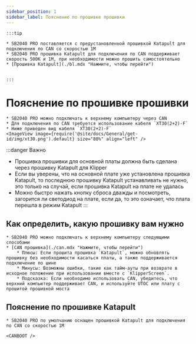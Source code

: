 ```yaml
---
sidebar_position: 1
sidebar_label: Пояснение по прошивке прошивки
---
```





    :::tip

    * SB2040 PRO поставляется с предустановленной прошивкой Katapult для подключения по CAN со скоростью 1М
    * SB2040 PRO прошивка Katapult для подключения по CAN поддерживает скорость 500К и 1М, при необходимости можно прошить самостоятельно
    * [Прошивка Katapult](./bl.mdx "Нажмите, чтобы перейти")


    :::

# Пояснение по прошивке прошивки

    * SB2040 PRO можно подключать к верхнему компьютеру через CAN
    * Для подключения по CAN требуется использование кабеля `XT30(2+2)-F`
    * Ниже приведен вид кабеля `XT30(2+2)-F`
    <ImageView image={require('@site/docs/General/get-id/img/xt30.png').default} size="80%" align="left" />

:::danger Важно
* Прошивка прошивки для основной платы должна быть сделана через прошивку Katapult для Klipper
* Если вы уверены, что на основной плате уже установлена прошивка Katapult, то последнюю прошивку Katapult устанавливать не нужно, это только на случай, если прошивка Katapult на плате не удалась
* Можно быстро нажать кнопку сброса дважды и посмотреть, загорится ли светодиод на плате, если да, то это означает, что плата перешла в режим Katapult
:::

## Как определить, какую прошивку вам нужно

    * SB2040 PRO можно подключать к верхнему компьютеру следующими способами
    * [CAN прошивка](./can.mdx "Нажмите, чтобы перейти")
        * Плюсы: Если прошита прошивка `Katapult`, можно обновлять прошивку без необходимости касаться платы, а также поддерживается подключение по шине
        * Минусы: Возможны ошибки, такие как тайм-ауты при возврате в исходное положение при использовании вместе с `KlipperScreen`.
        * Подсказка: Если необходимо использовать CAN, убедитесь, что верхний компьютер поддерживает CAN, и используйте UTOC или плату с прошитой прошивкой моста


## Пояснение по прошивке Katapult

    * SB2040 PRO по умолчанию оснащен прошивкой Katapult для подключения по CAN со скоростью 1М
    
    <CANBOOT />